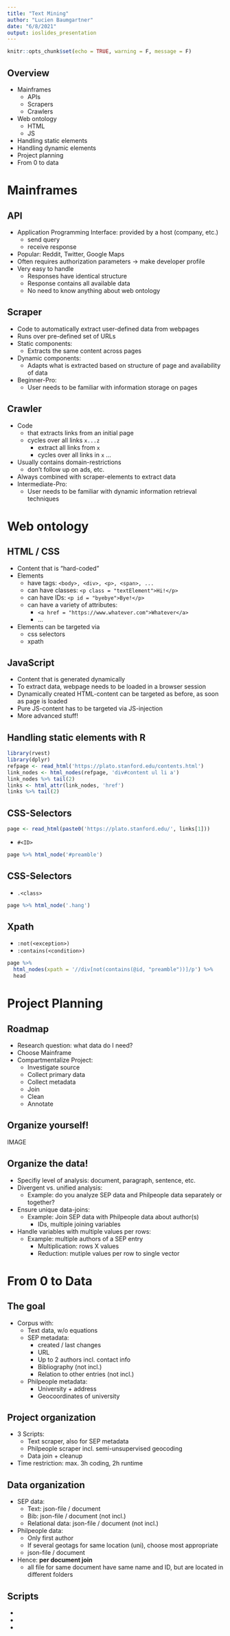 ```yaml
---
title: "Text Mining"
author: "Lucien Baumgartner"
date: "6/8/2021"
output: ioslides_presentation
---
```


```r
knitr::opts_chunk$set(echo = TRUE, warning = F, message = F)
```

## Overview

- Mainframes
  - APIs
  - Scrapers
  - Crawlers
- Web ontology
  - HTML 
  - JS
- Handling static elements
- Handling dynamic elements
- Project planning
- From 0 to data

# Mainframes

## API
- Application Programming Interface: provided by a host (company, etc.)
  - send query
  - receive response
- Popular: Reddit, Twitter, Google Maps
- Often requires authorization parameters -> make developer profile
- Very easy to handle
  - Responses have identical structure
  - Response contains all available data
  - No need to know anything about web ontology

## Scraper
- Code to automatically extract user-defined data from webpages
- Runs over pre-defined set of URLs
- Static components:
  - Extracts the same content across pages
- Dynamic components: 
  - Adapts what is extracted based on structure of page and availability of data
- Beginner-Pro: 
  - User needs to be familiar with information storage on pages

## Crawler
- Code
  - that extracts links from an initial page 
  - cycles over all links `x...z`
    - extract all links from `x`
    - cycles over all links in `x`
    ...
- Usually contains domain-restrictions 
  - don't follow up on ads, etc.
- Always combined with scraper-elements to extract data
- Intermediate-Pro:
  - User needs to be familiar with dynamic information retrieval techniques

# Web ontology

## HTML / CSS
- Content that is "hard-coded"
- Elements
  - have tags: `<body>, <div>, <p>, <span>, ...`
  - can have classes: `<p class = "textElement">Hi!</p>`
  - can have IDs: `<p id = "byebye">Bye!</p>`
  - can have a variety of attributes:
    - `<a href = "https://www.whatever.com">Whatever</a>`
    - ...
- Elements can be targeted via 
  - css selectors
  - xpath

## JavaScript
- Content that is generated dynamically
- To extract data, webpage needs to be loaded in a browser session
- Dynamically created HTML-content can be targeted as before, as soon as page is loaded
- Pure JS-content has to be targeted via JS-injection
- More advanced stuff!

## Handling static elements with R
```r
library(rvest)
library(dplyr)
refpage <- read_html('https://plato.stanford.edu/contents.html')
link_nodes <- html_nodes(refpage, 'div#content ul li a')
link_nodes %>% tail(2)
links <- html_attr(link_nodes, 'href')
links %>% tail(2)
```

## CSS-Selectors
```r
page <- read_html(paste0('https://plato.stanford.edu/', links[1]))
```

- `#<ID>`
```r
page %>% html_node('#preamble')
```
## CSS-Selectors
- `.<class>`
```r
page %>% html_node('.hang')
```
## Xpath
- `:not(<exception>)`
- `:contains(<condition>)`
```r
page %>% 
  html_nodes(xpath = '//div[not(contains(@id, "preamble"))]/p') %>% 
  head
```

# Project Planning

## Roadmap
- Research question: what data do I need?
- Choose Mainframe
- Compartmentalize Project:
  - Investigate source
  - Collect primary data 
  - Collect metadata
  - Join
  - Clean
  - Annotate
  
## Organize yourself!
IMAGE

## Organize the data!
- Specifiy level of analysis: document, paragraph, sentence, etc.
- Divergent vs. unified analysis:
  - Example: do you analyze SEP data and Philpeople data separately or together?
- Ensure unique data-joins:
  - Example: Join SEP data with Philpeople data about author(s)
    - IDs, multiple joining variables
- Handle variables with multiple values per rows:
  - Example: multiple authors of a SEP entry
    - Multiplication: rows X values
    - Reduction: mutiple values per row to single vector
  
# From 0 to Data
## The goal
- Corpus with:
  - Text data, w/o equations
  - SEP metadata:
    - created / last changes
    - URL
    - Up to 2 authors incl. contact info
    - Bibliography (not incl.)
    - Relation to other entries (not incl.)
  - Philpeople metadata:
    - University + address
    - Geocoordinates of university
    
## Project organization
- 3 Scripts:
  - Text scraper, also for SEP metadata
  - Philpeople scraper incl. semi-unsupervised geocoding
  - Data join + cleanup
- Time restriction: max. 3h coding, 2h runtime

## Data organization
- SEP data: 
  - Text: json-file / document
  - Bib: json-file / document (not incl.)
  - Relational data: json-file / document (not incl.)
- Philpeople data:
  - Only first author
  - If several geotags for same location (uni), choose most appropriate
  - json-file / document
- Hence: **per document join**
  - all file for same document have same name and ID, but are located in different folders

## Scripts
- []()
- []()
- []()
  



